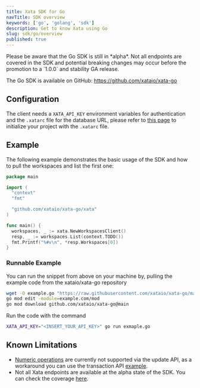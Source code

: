 ```yaml
---
title: Xata SDK for Go
navTitle: SDK overview
keywords: ['go', 'golang', 'sdk']
description: Get to know Xata using Go
slug: sdk/go/overview
published: true
---
```


<Alert status="warning">
  Please be aware that the Go SDK is still in *alpha*. Not all endpoints are covered in the SDK and potential breaking
  changes may occur before the promotion to a `1.0.0` and stability GA release.
</Alert>

The Go SDK is available on GitHub: https://github.com/xataio/xata-go

## Configuration

The client needs a `XATA_API_KEY` environment variables for authentication and the `.xatarc` file for the database URL, please refer to [this page](/docs/getting-started/installation#xatarc) to initialize your project with the `.xatarc` file.

## Example

The following example demonstrates the basic usage of the SDK and how to pull the workspaces and list the first one:

```go
package main

import (
  "context"
  "fmt"

  "github.com/xataio/xata-go/xata"
)

func main() {
  workspaces, _ := xata.NewWorkspacesClient()
  resp, _ := workspaces.List(context.TODO())
  fmt.Printf("%#v\n", *resp.Workspaces[0])
}
```

### Runnable Example

You can run the snippet from above on your machine by, pulling the example code from the xataio/xata-go repository

```bash
wget -O example.go "https://raw.githubusercontent.com/xataio/xata-go/main/examples/list_workspaces.go"
go mod edit -module=example.com/mod
go mod download github.com/xataio/xata-go@main
```

Run the code with the command

```bash
XATA_API_KEY="<INSERT_YOUR_API_KEY>" go run exmaple.go
```

## Known Limitations

- [Numeric operations](/docs/sdk/update#numeric-operations) are currently not supported via the update API, as a workaround you can use the transaction API [example](/docs/sdk/transaction).
- Not all Xata endpoints are available at the alpha state of the SDK. You can check the coverage [here](https://github.com/xataio/xata-go/issues/1).
